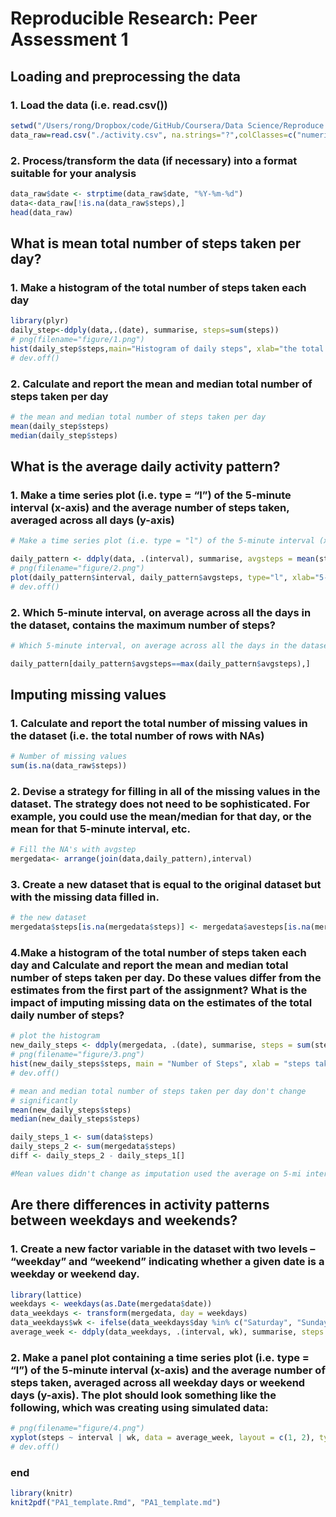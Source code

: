 
# Reproducible Research: Peer Assessment 1


## Loading and preprocessing the data

### 1. Load the data (i.e. read.csv())

```r
setwd("/Users/rong/Dropbox/code/GitHub/Coursera/Data Science/Reproduce Data/PA/RepData_PeerAssessment1")
data_raw=read.csv("./activity.csv", na.strings="?",colClasses=c("numeric","character","numeric"))
```

### 2. Process/transform the data (if necessary) into a format suitable for your analysis

```r
data_raw$date <- strptime(data_raw$date, "%Y-%m-%d")
data<-data_raw[!is.na(data_raw$steps),]
head(data_raw)
```

## What is mean total number of steps taken per day?


### 1. Make a histogram of the total number of steps taken each day

```r
library(plyr)
daily_step<-ddply(data,.(date), summarise, steps=sum(steps))
# png(filename="figure/1.png")
hist(daily_step$steps,main="Histogram of daily steps", xlab="the total number of steps taken each day")
# dev.off()

```


### 2. Calculate and report the mean and median total number of steps taken per day

```r
# the mean and median total number of steps taken per day
mean(daily_step$steps)
median(daily_step$steps)
```


## What is the average daily activity pattern?

### 1. Make a time series plot (i.e. type = "l") of the 5-minute interval (x-axis) and the average number of steps taken, averaged across all days (y-axis)


```r
# Make a time series plot (i.e. type = "l") of the 5-minute interval (x-axis) and the average number of steps taken, averaged across all days (y-axis)

daily_pattern <- ddply(data, .(interval), summarise, avgsteps = mean(steps))
# png(filename="figure/2.png")
plot(daily_pattern$interval, daily_pattern$avgsteps, type="l", xlab="5-min interval", ylab="Average steps", main="Average Daily Pattern")
# dev.off()
```


### 2. Which 5-minute interval, on average across all the days in the dataset, contains the maximum number of steps?

```r
# Which 5-minute interval, on average across all the days in the dataset, contains the maximum number of steps?

daily_pattern[daily_pattern$avgsteps==max(daily_pattern$avgsteps),]


```

## Imputing missing values
### 1. Calculate and report the total number of missing values in the dataset (i.e. the total number of rows with NAs)

```r
# Number of missing values
sum(is.na(data_raw$steps))
```

### 2. Devise a strategy for filling in all of the missing values in the dataset. The strategy does not need to be sophisticated. For example, you could use the mean/median for that day, or the mean for that 5-minute interval, etc.

```r
# Fill the NA's with avgstep
mergedata<- arrange(join(data,daily_pattern),interval)
```


### 3. Create a new dataset that is equal to the original dataset but with the missing data filled in.

```r
# the new dataset
mergedata$steps[is.na(mergedata$steps)] <- mergedata$avesteps[is.na(mergedata$steps)]
```

### 4.Make a histogram of the total number of steps taken each day and Calculate and report the mean and median total number of steps taken per day. Do these values differ from the estimates from the first part of the assignment? What is the impact of imputing missing data on the estimates of the total daily number of steps?

```r

# plot the histogram
new_daily_steps <- ddply(mergedata, .(date), summarise, steps = sum(steps))
# png(filename="figure/3.png")
hist(new_daily_steps$steps, main = "Number of Steps", xlab = "steps taken each day",  )
# dev.off()

# mean and median total number of steps taken per day don't change
# significantly
mean(new_daily_steps$steps)
median(new_daily_steps$steps)

daily_steps_1 <- sum(data$steps)
daily_steps_2 <- sum(mergedata$steps)
diff <- daily_steps_2 - daily_steps_1[]

#Mean values didn't change as imputation used the average on 5-mi interval

```

## Are there differences in activity patterns between weekdays and weekends?

### 1. Create a new factor variable in the dataset with two levels – “weekday” and “weekend” indicating whether a given date is a weekday or weekend day.

```r
library(lattice)
weekdays <- weekdays(as.Date(mergedata$date))
data_weekdays <- transform(mergedata, day = weekdays)
data_weekdays$wk <- ifelse(data_weekdays$day %in% c("Saturday", "Sunday"), "weekend", "weekday")
average_week <- ddply(data_weekdays, .(interval, wk), summarise, steps = mean(steps))
```

### 2. Make a panel plot containing a time series plot (i.e. type = "l") of the 5-minute interval (x-axis) and the average number of steps taken, averaged across all weekday days or weekend days (y-axis). The plot should look something like the following, which was creating using simulated data:

```r
# png(filename="figure/4.png")
xyplot(steps ~ interval | wk, data = average_week, layout = c(1, 2), type = "l")
# dev.off()
```

### end
```r
library(knitr)
knit2pdf("PA1_template.Rmd", "PA1_template.md")
```

